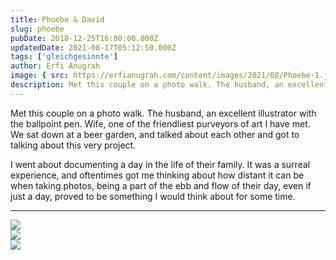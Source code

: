 ```yaml
---
title: Phoebe & David
slug: phoebe
pubDate: 2018-12-25T16:00:00.000Z
updatedDate: 2021-08-17T05:12:50.000Z
tags: ['gleichgesinnte']
author: Erfi Anugrah
image: { src: https://erfianugrah.com/content/images/2021/08/Phoebe-1.jpg, alt: phoebe-1 }
description: Met this couple on a photo walk. The husband, an excellent illustrator with the ballpoint pen. Wife, one of the friendliest purveyors of art I have met. We sat down at a beer garden, and talked about each other and got to talking about this very project.
---
```


Met this couple on a photo walk. The husband, an excellent illustrator with the ballpoint pen. Wife, one of the friendliest purveyors of art I have met. We sat down at a beer garden, and talked about each other and got to talking about this very project.

I went about documenting a day in the life of their family. It was a surreal experience, and oftentimes got me thinking about how distant it can be when taking photos, being a part of the ebb and flow of their day, even if just a day, proved to be something I would think about for some time.

---
<div class="grid grid-cols-1 sm:grid-cols-2 md:grid-cols-3 lg:grid-cols-4 gap-4">
    <div class="col-span-1">
        <a href ="https://erfianugrah.com/content/images/2021/08/Phoebe-1.jpg" class="glightbox3" data-gallery="gallery1">
            <img src="https://erfianugrah.com/content/images/2021/08/Phoebe-1.jpg" />
        </a>
    </div>
    <div class="col-span-1">
        <a href ="https://erfianugrah.com/content/images/2021/08/Phoebe-2.jpg" class="glightbox3" data-gallery="gallery1">
            <img src="https://erfianugrah.com/content/images/2021/08/Phoebe-2.jpg" />
        </a>
    </div>
    <div class="col-span-1">
        <a href ="https://erfianugrah.com/content/images/2021/08/Phoebe-3-1.jpg" class="glightbox3" data-gallery="gallery1">
            <img src="https://erfianugrah.com/content/images/2021/08/Phoebe-3-1.jpg" />
        </a>
    </div>
</div>